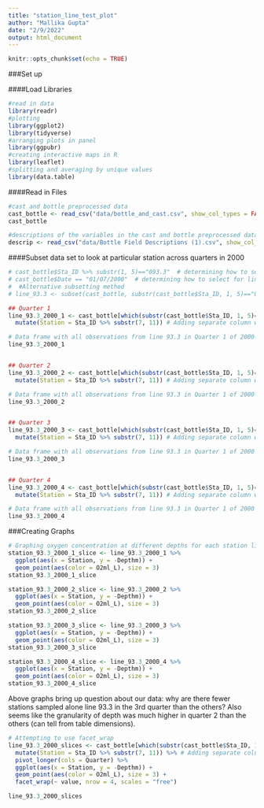 ```yaml
---
title: "station_line_test_plot"
author: "Mallika Gupta"
date: "2/9/2022"
output: html_document
---
```


```r
knitr::opts_chunk$set(echo = TRUE)
```

###Set up 

####Load Libraries
```r
#read in data 
library(readr)
#plotting 
library(ggplot2)
library(tidyverse)
#arranging plots in panel
library(ggpubr)
#creating interactive maps in R 
library(leaflet)
#splitting and averaging by unique values
library(data.table)
```

####Read in Files 
```r
#cast and bottle preprocessed data 
cast_bottle <- read_csv("data/bottle_and_cast.csv", show_col_types = FALSE)
cast_bottle

#descriptions of the variables in the cast and bottle preprocessed data 
descrip <- read_csv("data/Bottle Field Descriptions (1).csv", show_col_types = FALSE)
```


####Subset data set to look at particular station across quarters in 2000

```r
# cast_bottle$Sta_ID %>% substr(1, 5)=="093.3"  # determining how to select for line number within Station ID
# cast_bottle$Date == "01/07/2000"  # determining how to select for line number within Station ID
#  #Alternative subsetting method
# line_93.3 <- subset(cast_bottle, substr(cast_bottle$Sta_ID, 1, 5)=="093.3", select= c(Date, Depthm, O2ml_L))

## Quarter 1
line_93.3_2000_1 <- cast_bottle[which(substr(cast_bottle$Sta_ID, 1, 5)=="093.3" & cast_bottle$Quarter == 1 & cast_bottle$Year == 2000),] %>%
  mutate(Station = Sta_ID %>% substr(7, 11)) # Adding separate column with station number

# Data frame with all observations from line 93.3 in Quarter 1 of 2000 
line_93.3_2000_1  


## Quarter 2
line_93.3_2000_2 <- cast_bottle[which(substr(cast_bottle$Sta_ID, 1, 5)=="093.3" & cast_bottle$Quarter == 2 & cast_bottle$Year == 2000),] %>%
  mutate(Station = Sta_ID %>% substr(7, 11)) # Adding separate column with station number

# Data frame with all observations from line 93.3 in Quarter 1 of 2000 
line_93.3_2000_2  


## Quarter 3
line_93.3_2000_3 <- cast_bottle[which(substr(cast_bottle$Sta_ID, 1, 5)=="093.3" & cast_bottle$Quarter == 3 & cast_bottle$Year == 2000),] %>%
  mutate(Station = Sta_ID %>% substr(7, 11)) # Adding separate column with station number

# Data frame with all observations from line 93.3 in Quarter 1 of 2000 
line_93.3_2000_3


## Quarter 4
line_93.3_2000_4 <- cast_bottle[which(substr(cast_bottle$Sta_ID, 1, 5)=="093.3" & cast_bottle$Quarter == 4 & cast_bottle$Year == 2000),] %>%
  mutate(Station = Sta_ID %>% substr(7, 11)) # Adding separate column with station number

# Data frame with all observations from line 93.3 in Quarter 1 of 2000 
line_93.3_2000_4
```
###Creating Graphs 

```r
# Graphing oxygen concentration at different depths for each station line through different quarters of 2000
station_93.3_2000_1_slice <- line_93.3_2000_1 %>%
  ggplot(aes(x = Station, y = -Depthm)) +
  geom_point(aes(color = O2ml_L), size = 3)
station_93.3_2000_1_slice

station_93.3_2000_2_slice <- line_93.3_2000_2 %>%
  ggplot(aes(x = Station, y = -Depthm)) +
  geom_point(aes(color = O2ml_L), size = 3)
station_93.3_2000_2_slice

station_93.3_2000_3_slice <- line_93.3_2000_3 %>%
  ggplot(aes(x = Station, y = -Depthm)) +
  geom_point(aes(color = O2ml_L), size = 3)
station_93.3_2000_3_slice

station_93.3_2000_4_slice <- line_93.3_2000_4 %>%
  ggplot(aes(x = Station, y = -Depthm)) +
  geom_point(aes(color = O2ml_L), size = 3)
station_93.3_2000_4_slice
```
Above graphs bring up question about our data: why are there fewer stations sampled alone line 93.3 in the 3rd quarter than the others? Also seems like the granularity of depth was much higher in quarter 2 than the others (can tell from table dimensions).


```r
# Attempting to use facet_wrap
line_93.3_2000_slices <- cast_bottle[which(substr(cast_bottle$Sta_ID, 1, 5)=="093.3" & cast_bottle$Year == 2000),] %>%
  mutate(Station = Sta_ID %>% substr(7, 11)) %>% # Adding separate column with station number 
  pivot_longer(cols = Quarter) %>%
  ggplot(aes(x = Station, y = -Depthm)) +
  geom_point(aes(color = O2ml_L), size = 3) +
  facet_wrap(~ value, nrow = 4, scales = "free")

line_93.3_2000_slices
```
















